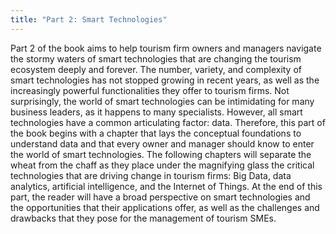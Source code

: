 ```yaml
---
title: "Part 2: Smart Technologies"
---
```


Part 2 of the book aims to help tourism firm owners and managers navigate the stormy waters of smart technologies that are changing the tourism ecosystem deeply and forever. The number, variety, and complexity of smart technologies has not stopped growing in recent years, as well as the increasingly powerful functionalities they offer to tourism firms. Not surprisingly, the world of smart technologies can be intimidating for many business leaders, as it happens to many specialists. However, all smart technologies have a common articulating factor: data. Therefore, this part of the book begins with a chapter that lays the conceptual foundations to understand data and that every owner and manager should know to enter the world of smart technologies. The following chapters will separate the wheat from the chaff as they place under the magnifying glass the critical technologies that are driving change in tourism firms: Big Data, data analytics, artificial intelligence, and the Internet of Things. At the end of this part, the reader will have a broad perspective on smart technologies and the opportunities that their applications offer, as well as the challenges and drawbacks that they pose for the management of tourism SMEs.
